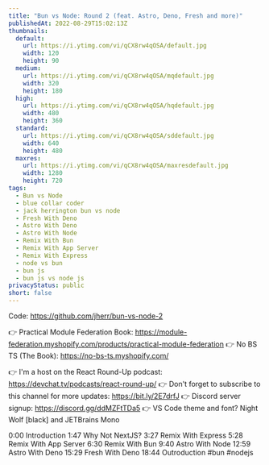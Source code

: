 ```yaml
---
title: "Bun vs Node: Round 2 (feat. Astro, Deno, Fresh and more)"
publishedAt: 2022-08-29T15:02:13Z
thumbnails:
  default:
    url: https://i.ytimg.com/vi/qCX8rw4qOSA/default.jpg
    width: 120
    height: 90
  medium:
    url: https://i.ytimg.com/vi/qCX8rw4qOSA/mqdefault.jpg
    width: 320
    height: 180
  high:
    url: https://i.ytimg.com/vi/qCX8rw4qOSA/hqdefault.jpg
    width: 480
    height: 360
  standard:
    url: https://i.ytimg.com/vi/qCX8rw4qOSA/sddefault.jpg
    width: 640
    height: 480
  maxres:
    url: https://i.ytimg.com/vi/qCX8rw4qOSA/maxresdefault.jpg
    width: 1280
    height: 720
tags:
  - Bun vs Node
  - blue collar coder
  - jack herrington bun vs node
  - Fresh With Deno
  - Astro With Deno
  - Astro With Node
  - Remix With Bun
  - Remix With App Server
  - Remix With Express
  - node vs bun
  - bun js
  - bun js vs node js
privacyStatus: public
short: false
---
```

  
  Code: https://github.com/jherr/bun-vs-node-2

👉 Practical Module Federation Book:  https://module-federation.myshopify.com/products/practical-module-federation
👉 No BS TS (The Book): https://no-bs-ts.myshopify.com/

👉 I'm a host on the React Round-Up podcast: https://devchat.tv/podcasts/react-round-up/
👉 Don't forget to subscribe to this channel for more updates: https://bit.ly/2E7drfJ
👉 Discord server signup: https://discord.gg/ddMZFtTDa5
👉 VS Code theme and font? Night Wolf [black] and JETBrains Mono

0:00 Introduction
1:47 Why Not NextJS?
3:27 Remix With Express
5:28 Remix With App Server
6:30 Remix With Bun
9:40 Astro With Node
12:59 Astro With Deno
15:29 Fresh With Deno
18:44 Outroduction
#bun #nodejs
  